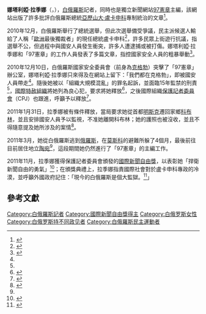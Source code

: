 {{Infobox person
| name        = 娜塔利婭·拉季娜
| image       = Natalya Radina IPFA winner 2011.jpg
| alt         = 
| caption     =
| birth_name  = 
| birth_date  = {{Birth date and age|1979|5|3}}
| birth_place = [[蘇聯|蘇聯]][[白俄羅斯社會主義蘇維埃共和國|白俄羅斯]][[科布林|科布林]]
| death_date  = <!-- {{Death date and age|YYYY|MM|DD|YYYY|MM|DD}} or {{Death-date and age|Month DD, YYYY|Month DD, YYYY}} (death date then birth date) -->
| death_place = 
| nationality = {{BLR}}
| other_names = 
| known_for   = 報導政府的獨裁專政
| occupation  = [[記者|記者]]
| organization = 《[[97憲章|97憲章]]》
| awards = [[國際新聞自由獎|國際新聞自由獎]] (2011)
}}
'''娜塔利婭·拉季娜'''（{{lang-be|Натальля Радзіна}}，{{bd|1979年|5月3日|||}}），[[白俄羅斯|白俄羅斯]]記者，同時也是獨立新聞網站[[97憲章|97憲章]]主編，該網站出版了許多批評白俄羅斯總統[[亞歷山大·盧卡申科|亞歷山大·盧卡申科]]專制統治的文章<ref name=CPJ>{{cite web |url=http://www.cpj.org/awards/2011/natalya-radina-belarus.php |title=Natalya Radina, Belarus |author= |year=2011 |work= |publisher=Committee to Protect Journalists |accessdate=2013-11-04 |archive-date=2020-04-21 |archive-url=https://web.archive.org/web/20200421140111/https://cpj.org/awards/2011/natalya-radina-belarus.php |dead-url=no }}</ref>。

2010年12月，白俄羅斯舉行了總統選舉，但此次選舉備受爭議，民主派候選人{{Link-en|安德烈·桑尼科夫|Andrei Sannikov}}輸給了人稱「[[歐洲|歐洲]]最後獨裁者」的現任總統盧卡申科<ref>{{cite web |url=http://www.telegraph.co.uk/news/worldnews/europe/belarus/8214397/Alexander-Lukashenko-Europes-last-dictator.html |title=Alexander Lukashenko: "Europe's last dictator" |author=Andrew Osborn |date=20 December 2010 |work= |publisher=''The Daily Telegraph'' |accessdate=2013-11-04 |archive-date=2013-12-19 |archive-url=https://web.archive.org/web/20131219174932/http://www.telegraph.co.uk/news/worldnews/europe/belarus/8214397/Alexander-Lukashenko-Europes-last-dictator.html |dead-url=no }}</ref>，許多民眾上街遊行抗議，指選舉不公，但過程中與國安人員發生衝突，許多人遭逮捕或被打傷。娜塔利婭·拉季娜和「97憲章」的工作人員發表了多篇文章，指控國家安全人員的粗暴舉動<ref name="NYT">{{cite news |url=http://www.nytimes.com/2010/12/22/world/europe/22belarus.html |title=Clashes in Belarus Show Resilience of Both Sides |author=Michael Schwirtz |date=21 December 2010 |work= |publisher=''[[The_New_York_Times|The New York Times]]'' |accessdate=2013-11-04 |archive-date=2010-12-22 |archive-url=https://web.archive.org/web/20101222072513/http://www.nytimes.com//2010//12//22//world//europe//22belarus.html |dead-url=no }}</ref>。

2010年12月10日，白俄羅斯國家安全委員會（前身為[[克格勃|克格勃]]）突擊了「97憲章」辦公室，娜塔利婭·拉季娜只來得及在網站上留下：「我們都在克格勃」，即被國安人員帶走<ref name="NYT" />。隨後她被以「組織大規模混亂」的罪名起訴，並面臨15年監禁的刑責<ref name=CPJ />，[[國際特赦組織|國際特赦組織]]將她列為良心犯，要求將她釋放<ref>{{cite web |url=http://www.amnesty.org/fr/news-and-updates/belarus-urged-free-prisoners-conscience-held-after-post-election-protest-2011-01-11 |title=Le Bélarus exhorté à libérer des prisonniers d'opinion incarcérés à la suite d'une manifestation postélectorale |author= |date=11 January 2011 |language=fr |work= |publisher=Amnesty International |accessdate=2013-11-04 |archive-date=2013-12-26 |archive-url=https://web.archive.org/web/20131226214206/http://www.amnesty.org/fr/news-and-updates/belarus-urged-free-prisoners-conscience-held-after-post-election-protest-2011-01-11 |dead-url=yes }}</ref>，之後國際組織[[保護記者委員會|保護記者委員會]]（CPJ）也跟進，呼籲予以釋放<ref>{{cite web |url=http://www.ifex.org/belarus/2012/01/02/charter_97_hacked/ |title=Journalists charged with mass disorder, police raids continue |author= |date=5 January 2011 |work= |publisher=International Freedom of Expression Exchange（IFEX） |accessdate=2013-11-04 |archive-date=2018-09-07 |archive-url=https://web.archive.org/web/20180907071136/https://ifex.org//belarus/2012/01/02/charter_97_hacked/ |dead-url=no }}</ref>。

2011年1月31日，拉季娜被有條件釋放，當局要求她從首都[[明斯克|明斯克]]遷回家鄉[[科布林|科布林]]，並且安排國安人員予以監視，不准她離開科布林；她的護照也被沒收，並且不得隨意提及她所涉及的案情<ref>{{cite web |url=http://www.ifex.org/belarus/2011/02/01/house_arrest/ |title=Authorities free Radina, Khalip but impose severe restrictions |author= |date=31 January 2011 |work= |publisher=IFEX |accessdate=2013-11-04 |archive-date=2013-11-04 |archive-url=https://web.archive.org/web/20131104043403/http://www.ifex.org/belarus/2011/02/01/house_arrest/ |dead-url=no }}</ref>。

2011年3月，她從白俄羅斯逃到[[俄羅斯|俄羅斯]]，在[[莫斯科|莫斯科]]的避難所躲了4個月，最後前往目前居住地[[立陶宛|立陶宛]]<ref name="CPJ"/>，這段期間她仍然進行了「97憲章」的主編工作。

2011年11月，拉季娜獲得保護記者委員會頒發的[[國際新聞自由獎|國際新聞自由獎]]，以表彰她「捍衛新聞自由的勇氣」<ref>{{cite web |url=http://cpj.org/awards/ |title=CPJ International Press Freedom Awards 2011 |year=2011 |publisher=Committee to Protect Journalists |accessdate=2013-11-04 |archive-date=2012-01-18 |archive-url=https://web.archive.org/web/20120118041300/https://www.cpj.org/awards/ |dead-url=yes }}</ref>；在頒獎典禮上，拉季娜指責國際社會對於盧卡申科專政的冷漠，並呼籲外國政府記住：「現今的白俄羅斯是個大監獄。<ref>{{cite web |url=http://www.cpj.org/awards/2011/natalya-radina.php |title=Award Acceptance Speech |author=Natalya Radina |date=22 November 2011 |publisher=Committee to Protect Journalists |accessdate=2013-11-04 |archive-date=2020-04-21 |archive-url=https://web.archive.org/web/20200421142732/https://cpj.org/awards/2011/natalya-radina.php |dead-url=no }}</ref>」

== 參考文獻 ==
{{reflist}}
{{國際新聞自由獎獲得者}}
{{Authority control}}

[[Category:白俄羅斯記者|Category:白俄羅斯記者]]
[[Category:國際新聞自由獎得主|Category:國際新聞自由獎得主]]
[[Category:白俄罗斯女性|Category:白俄罗斯女性]]
[[Category:白俄罗斯持不同政见者|Category:白俄罗斯持不同政见者]]
[[Category:白俄羅斯民主運動者|Category:白俄羅斯民主運動者]]